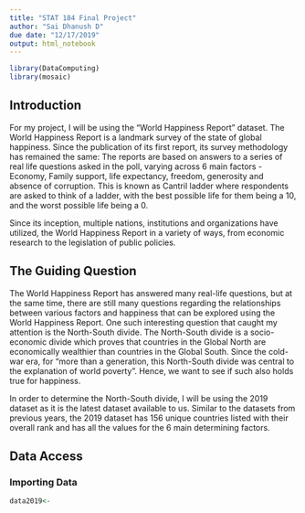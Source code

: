 ```yaml
---
title: "STAT 184 Final Project"
author: "Sai Dhanush D"
due date: "12/17/2019"
output: html_notebook
---
```


```r
library(DataComputing)
library(mosaic)
```


## Introduction

For my project, I will be using the “World Happiness Report” dataset. The World Happiness Report is a landmark survey of the state of global happiness. Since the publication of its first report, its survey methodology has remained the same: The reports are based on answers to a series of real life questions asked in the poll, varying across 6 main factors - Economy, Family support, life expectancy, freedom, generosity and absence of corruption. This is known as Cantril ladder where respondents are asked to think of a ladder, with the best possible life for them being a 10, and the worst possible life being a 0.

Since its inception, multiple nations, institutions and organizations have utilized, the World Happiness Report in a variety of ways, from economic research to the legislation of public policies.


## The Guiding Question

The World Happiness Report has answered many real-life questions, but at the same time, there are still many questions regarding the relationships between various factors and happiness that can be explored using the World Happiness Report. One such interesting question that caught my attention is the North-South divide. The North-South divide is a socio-economic divide which proves that countries in the Global North are economically wealthier than countries in the Global South. Since the cold-war era, for “more than a generation, this North-South divide was central to the explanation of world poverty”. Hence, we want to see if such also holds true for happiness.

In order to determine the North-South divide, I will be using the 2019 dataset as it is the latest dataset available to us. Similar to the datasets from previous years, the 2019 dataset has 156 unique countries listed with their overall rank and has all the values for the 6 main determining factors.


## Data Access

### Importing Data

```r
data2019<-
```






